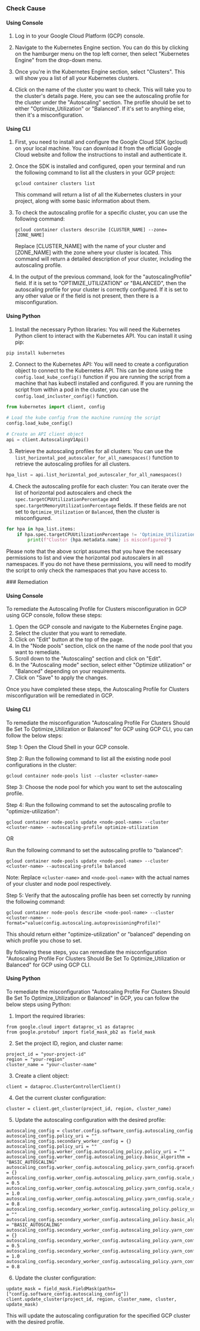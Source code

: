 

<Tabs><Tab title='Cause'>
### Check Cause

#### Using Console

1. Log in to your Google Cloud Platform (GCP) console.

2. Navigate to the Kubernetes Engine section. You can do this by clicking on the hamburger menu on the top left corner, then select "Kubernetes Engine" from the drop-down menu.

3. Once you're in the Kubernetes Engine section, select "Clusters". This will show you a list of all your Kubernetes clusters.

4. Click on the name of the cluster you want to check. This will take you to the cluster's details page. Here, you can see the autoscaling profile for the cluster under the "Autoscaling" section. The profile should be set to either "Optimize_Utilization" or "Balanced". If it's set to anything else, then it's a misconfiguration.

#### Using CLI

1. First, you need to install and configure the Google Cloud SDK (gcloud) on your local machine. You can download it from the official Google Cloud website and follow the instructions to install and authenticate it.

2. Once the SDK is installed and configured, open your terminal and run the following command to list all the clusters in your GCP project:

   ```
   gcloud container clusters list
   ```

   This command will return a list of all the Kubernetes clusters in your project, along with some basic information about them.

3. To check the autoscaling profile for a specific cluster, you can use the following command:

   ```
   gcloud container clusters describe [CLUSTER_NAME] --zone=[ZONE_NAME]
   ```

   Replace [CLUSTER_NAME] with the name of your cluster and [ZONE_NAME] with the zone where your cluster is located. This command will return a detailed description of your cluster, including the autoscaling profile.

4. In the output of the previous command, look for the "autoscalingProfile" field. If it is set to "OPTIMIZE_UTILIZATION" or "BALANCED", then the autoscaling profile for your cluster is correctly configured. If it is set to any other value or if the field is not present, then there is a misconfiguration.

#### Using Python

1. Install the necessary Python libraries: You will need the Kubernetes Python client to interact with the Kubernetes API. You can install it using pip:

```python
pip install kubernetes
```

2. Connect to the Kubernetes API: You will need to create a configuration object to connect to the Kubernetes API. This can be done using the `config.load_kube_config()` function if you are running the script from a machine that has kubectl installed and configured. If you are running the script from within a pod in the cluster, you can use the `config.load_incluster_config()` function.

```python
from kubernetes import client, config

# Load the kube config from the machine running the script
config.load_kube_config()

# Create an API client object
api = client.AutoscalingV1Api()
```

3. Retrieve the autoscaling profiles for all clusters: You can use the `list_horizontal_pod_autoscaler_for_all_namespaces()` function to retrieve the autoscaling profiles for all clusters.

```python
hpa_list = api.list_horizontal_pod_autoscaler_for_all_namespaces()
```

4. Check the autoscaling profile for each cluster: You can iterate over the list of horizontal pod autoscalers and check the `spec.targetCPUUtilizationPercentage` and `spec.targetMemoryUtilizationPercentage` fields. If these fields are not set to `Optimize_Utilization` or `Balanced`, then the cluster is misconfigured.

```python
for hpa in hpa_list.items:
    if hpa.spec.targetCPUUtilizationPercentage != 'Optimize_Utilization' and hpa.spec.targetMemoryUtilizationPercentage != 'Balanced':
        print(f"Cluster {hpa.metadata.name} is misconfigured")
```

Please note that the above script assumes that you have the necessary permissions to list and view the horizontal pod autoscalers in all namespaces. If you do not have these permissions, you will need to modify the script to only check the namespaces that you have access to.

</Tab>

<Tab title='Remediation'>
### Remediation

#### Using Console

To remediate the Autoscaling Profile for Clusters misconfiguration in GCP using GCP console, follow these steps:

1. Open the GCP console and navigate to the Kubernetes Engine page.
2. Select the cluster that you want to remediate.
3. Click on "Edit" button at the top of the page.
4. In the "Node pools" section, click on the name of the node pool that you want to remediate.
5. Scroll down to the "Autoscaling" section and click on "Edit".
6. In the "Autoscaling mode" section, select either "Optimize utilization" or "Balanced" depending on your requirements.
7. Click on "Save" to apply the changes.

Once you have completed these steps, the Autoscaling Profile for Clusters misconfiguration will be remediated in GCP.

#### Using CLI

To remediate the misconfiguration "Autoscaling Profile For Clusters Should Be Set To Optimize_Utilization or Balanced" for GCP using GCP CLI, you can follow the below steps:

Step 1: Open the Cloud Shell in your GCP console.

Step 2: Run the following command to list all the existing node pool configurations in the cluster:

```
gcloud container node-pools list --cluster <cluster-name>
```

Step 3: Choose the node pool for which you want to set the autoscaling profile.

Step 4: Run the following command to set the autoscaling profile to "optimize-utilization":

```
gcloud container node-pools update <node-pool-name> --cluster <cluster-name> --autoscaling-profile optimize-utilization
```

OR

Run the following command to set the autoscaling profile to "balanced":

```
gcloud container node-pools update <node-pool-name> --cluster <cluster-name> --autoscaling-profile balanced
```

Note: Replace `<cluster-name>` and `<node-pool-name>` with the actual names of your cluster and node pool respectively.

Step 5: Verify that the autoscaling profile has been set correctly by running the following command:

```
gcloud container node-pools describe <node-pool-name> --cluster <cluster-name> --format="value(config.autoscaling.autoprovisioningProfile)"
```

This should return either "optimize-utilization" or "balanced" depending on which profile you chose to set.

By following these steps, you can remediate the misconfiguration "Autoscaling Profile For Clusters Should Be Set To Optimize_Utilization or Balanced" for GCP using GCP CLI.

#### Using Python

To remediate the misconfiguration "Autoscaling Profile For Clusters Should Be Set To Optimize_Utilization or Balanced" in GCP, you can follow the below steps using Python:

1. Import the required libraries:

```
from google.cloud import dataproc_v1 as dataproc
from google.protobuf import field_mask_pb2 as field_mask
```

2. Set the project ID, region, and cluster name:

```
project_id = "your-project-id"
region = "your-region"
cluster_name = "your-cluster-name"
```

3. Create a client object:

```
client = dataproc.ClusterControllerClient()
```

4. Get the current cluster configuration:

```
cluster = client.get_cluster(project_id, region, cluster_name)
```

5. Update the autoscaling configuration with the desired profile:

```
autoscaling_config = cluster.config.software_config.autoscaling_config
autoscaling_config.policy_uri = ""
autoscaling_config.secondary_worker_config = {}
autoscaling_config.policy_uri = ""
autoscaling_config.worker_config.autoscaling_policy.policy_uri = ""
autoscaling_config.worker_config.autoscaling_policy.basic_algorithm = "BASIC_AUTOSCALING"
autoscaling_config.worker_config.autoscaling_policy.yarn_config.graceful_decommission_timeout = {}
autoscaling_config.worker_config.autoscaling_policy.yarn_config.scale_up_factor = 0.5
autoscaling_config.worker_config.autoscaling_policy.yarn_config.scale_down_factor = 1.0
autoscaling_config.worker_config.autoscaling_policy.yarn_config.scale_down_min_worker_fraction = 0.8
autoscaling_config.secondary_worker_config.autoscaling_policy.policy_uri = ""
autoscaling_config.secondary_worker_config.autoscaling_policy.basic_algorithm = "BASIC_AUTOSCALING"
autoscaling_config.secondary_worker_config.autoscaling_policy.yarn_config.graceful_decommission_timeout = {}
autoscaling_config.secondary_worker_config.autoscaling_policy.yarn_config.scale_up_factor = 0.5
autoscaling_config.secondary_worker_config.autoscaling_policy.yarn_config.scale_down_factor = 1.0
autoscaling_config.secondary_worker_config.autoscaling_policy.yarn_config.scale_down_min_worker_fraction = 0.8
```

6. Update the cluster configuration:

```
update_mask = field_mask.FieldMask(paths=["config.software_config.autoscaling_config"])
client.update_cluster(project_id, region, cluster_name, cluster, update_mask)
```

This will update the autoscaling configuration for the specified GCP cluster with the desired profile.


</Tab>
</Tabs>